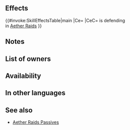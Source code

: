 {{Passive
|name=AR-D Spd/Def
|type=A
|exclusive=0
|canUseMove={{MoveList|all}}
|canUseWeapon={{WeaponList|all}}
|1name=AR-D Spd/Def 1
|1tagid=SID_速さ守備の防城戦1
|1promotionRarity=4
|1promotionTier=1
|alt1name=AR-D Spd Def 1
|1effect=If defending in Aether Raids, grants Spd/Def+X during combat. (Calculates X based on number of your defensive structures: ≥5 structures grants +4; 4 grants +3; 3 grants +2; ≤2 grants +1. Destroyed defensive structures are not counted.)
|1required=-
|1cost=60
|2name=AR-D Spd/Def 2
|2tagid=SID_速さ守備の防城戦2
|2promotionRarity=5
|2promotionTier=1
|alt2name=AR-D Spd Def 2
|2effect=If defending in Aether Raids, grants Spd/Def+X during combat. (Calculates X based on number of your defensive structures: ≥5 structures grants +7; 4 grants +5; 3 grants +3; ≤2 grants +1. Destroyed defensive structures are not counted.)
|2cost=120
|3name=AR-D Spd/Def 3
|3tagid=SID_速さ守備の防城戦3
|alt3name=AR-D Spd Def 3
|3effect=If defending in Aether Raids, grants Spd/Def+X during combat. (Calculates X based on number of your defensive structures: ≥5 structures grants +10; 4 grants +7; 3 grants +4; ≤2 grants +1. Destroyed defensive structures are not counted.)
|3cost=240
|properties=
}}
==Effects==
{{#invoke:SkillEffectsTable|main
|Ce={{Eft|Temporary buffs|Spd/Def|3 x ([[Defensive structures]]<br>remaining, -2), +1|min=1|max=10}}
|CeC={{Tgt|Unit}} is defending<br>in [[Aether Raids]]
}}
==Notes==
{{Temporary buffs}}
==List of owners==
{{Skill Hero List}}
==Availability==
{{PassiveFocusList}}
{{PassiveDistributionList}}
{{PassiveCombatManualList}}
==In other languages==
{{OtherLanguages
|english=AR-D Spd/Def
|japanese=速さ守備の防城戦
|german=ÄR-V Ges./Ver.
|spanishEU=AE (D) Vel/Def
|spanishLA=AE-D Vel./Def.
|french=RC-D Vit/Déf
|italian=Vel/Dif BE (D)
|chineseTW=速度防守的守城戰
|portuguese=IE-D Vel./Def.
}}
==See also==
{{See also skills|cond=Description LIKE '%defending in Aether Raids%' AND Exclusive='1'}}
* [[Skill families/A Passives#AR|Aether Raids Passives]]
{{Passives Navbox|A}}